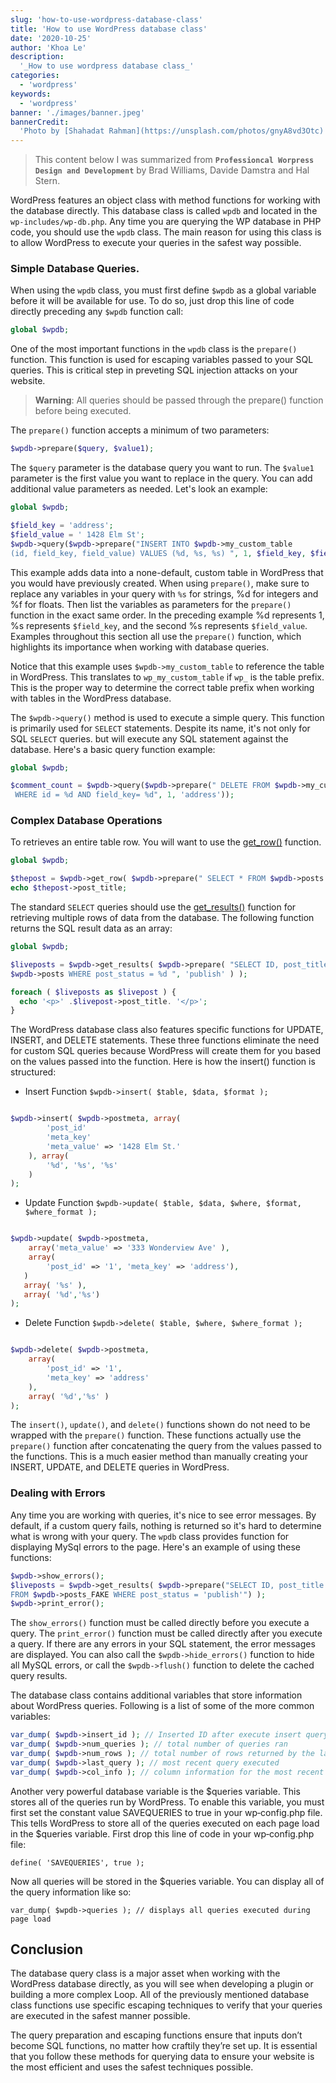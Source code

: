 ```yaml
---
slug: 'how-to-use-wordpress-database-class'
title: 'How to use WordPress database class'
date: '2020-10-25'
author: 'Khoa Le'
description:
  '_How to use wordpress database class_'
categories:
  - 'wordpress'
keywords:
  - 'wordpress'
banner: './images/banner.jpeg'
bannerCredit:
  'Photo by [Shahadat Rahman](https://unsplash.com/photos/gnyA8vd3Otc)'
---
```


>
>This content below I was summarized from **`Professioncal Worpress Design and Development`** by Brad Williams, Davide Damstra and Hal Stern.
>


WordPress features an object class with method functions for working with the database directly.
This database class is called `wpdb` and located in the `wp-includes/wp-db.php`.
Any time you are querying the WP database in PHP code, you should use the `wpdb` class.
The main reason for using this class is to allow WordPress to execute your queries in the safest way possible.

### Simple Database Queries.

When using the `wpdb` class, you must first define `$wpdb` as a global variable before it will be available for use.
To do so, just drop this line of code directly preceding any `$wpdb` function call:

```php
global $wpdb;
```

One of the most important functions in the `wpdb` class is the `prepare()` function.
This function is used for escaping variables passed to your SQL queries. This is critical step in preveting SQL injection attacks on your website.

> **Warning**: All queries should be passed through the prepare() function before being executed.

The `prepare()` function accepts a minimum of two parameters:
```php
$wpdb->prepare($query, $value1);
```
The `$query` parameter is the database query you want to run. The `$value1` parameter is the first
value you want to replace in the query. You can add additional value parameters as needed. Let's look an example:

``` php
global $wpdb;

$field_key = 'address';
$field_value = ' 1428 Elm St';
$wpdb->query($wpdb->prepare("INSERT INTO $wpdb->my_custom_table
(id, field_key, field_value) VALUES (%d, %s, %s) ", 1, $field_key, $field_value ) );

```

This example adds data into a none-default, custom table in WordPress that you would have
previously created. When using `prepare()`, make sure to replace any variables in your query with
`%s` for strings, %d for integers and %f for floats. Then list the variables as parameters
for the `prepare()` function in the exact same order. In the preceding example %d represents 1,
%s represents `$field_key`, and the second %s represents `$field_value`. Examples throughout this section
all use the `prepare()` function, which highlights its importance when working with database queries.

Notice that this example uses `$wpdb‐>my_custom_table` to reference the table in WordPress. This translates to
`wp_my_custom_table` if `wp_` is the table prefix. This is the proper way to determine the correct table
prefix when working with tables in the WordPress database.

The `$wpdb->query()` method is used to execute a simple query. This function is primarily used for `SELECT` statements.
Despite its name, it's not only for SQL `SELECT` queries. but will execute any SQL statement against the database.
Here's a basic query function example:

```php
global $wpdb;

$comment_count = $wpdb->query($wpdb->prepare(" DELETE FROM $wpdb->my_custom_table
 WHERE id = %d AND field_key= %d", 1, 'address'));

```

### Complex Database Operations

To retrieves an entire table row. You will want to use the [get_row()](https://developer.wordpress.org/reference/classes/wpdb/get_row/) function.

```php
global $wpdb;

$thepost = $wpdb->get_row( $wpdb->prepare(" SELECT * FROM $wpdb->posts WHERE ID= %d", 1));
echo $thepost->post_title;


```

The standard `SELECT` queries should use the [get_results()](https://developer.wordpress.org/reference/classes/wpdb/get_results/) function for retrieving multiple rows of data from the database.
The following function returns the SQL result data as an array:
```php
global $wpdb;

$liveposts = $wpdb->get_results( $wpdb->prepare( "SELECT ID, post_title FROM
$wpdb->posts WHERE post_status = %d ", 'publish' ) );

foreach ( $liveposts as $livepost ) {
  echo '<p>' .$livepost->post_title. '</p>';
}
```

The WordPress database class also features specific functions for UPDATE, INSERT, and DELETE statements.
These three functions eliminate the need for custom SQL queries because WordPress will create them for you
based on the values passed into the function. Here is how the insert() function is structured:

- Insert Function `$wpdb->insert( $table, $data, $format );`
```php

$wpdb->insert( $wpdb->postmeta, array(
        'post_id'
        'meta_key'
        'meta_value' => '1428 Elm St.'
    ), array(
        '%d', '%s', '%s'
    )
);
```
- Update Function `$wpdb->update( $table, $data, $where, $format, $where_format );`
```php

$wpdb->update( $wpdb->postmeta,
    array('meta_value' => '333 Wonderview Ave' ),
    array(
        'post_id' => '1', 'meta_key' => 'address'),
   )
   array( '%s' ),
   array( '%d','%s')
);
```
- Delete Function `$wpdb->delete( $table, $where, $where_format );`

```php

$wpdb->delete( $wpdb->postmeta,
    array(
        'post_id' => '1',
        'meta_key' => 'address'
    ),
    array( '%d','%s' )
);
```

The `insert()`, `update()`, and `delete()` functions shown do not need to be wrapped with the `prepare()` function.
These functions actually use the `prepare()` function after concatenating the query from the values passed to the functions.
This is a much easier method than manually creating your INSERT, UPDATE, and DELETE queries in WordPress.

### Dealing with Errors

Any time you are working with queries, it's nice to see error messages. By default, if a custom query fails,
nothing is returned so it's hard to determine what is wrong with your query. The `wpdb` class provides function for
displaying MySql errors to the page. Here's an example of using these functions:

```php
$wpdb->show_errors();
$liveposts = $wpdb->get_results( $wpdb->prepare("SELECT ID, post_title
FROM $wpdb->posts_FAKE WHERE post_status = 'publish'") );
$wpdb->print_error();
```

The `show_errors()` function must be called directly before you execute a query. The `print_error()` function must
 be called directly after you execute a query. If there are any errors in your SQL statement, the error messages
 are displayed. You can also call the `$wpdb‐>hide_errors()` function to hide all MySQL errors, or call the
 `$wpdb‐>flush()` function to delete the cached query results.

The database class contains additional variables that store information about WordPress queries.
Following is a list of some of the more common variables:

```php
var_dump( $wpdb->insert_id ); // Inserted ID after execute insert query
var_dump( $wpdb->num_queries ); // total number of queries ran
var_dump( $wpdb->num_rows ); // total number of rows returned by the last query var_dump( $wpdb->last_result ); // most recent query results
var_dump( $wpdb->last_query ); // most recent query executed
var_dump( $wpdb->col_info ); // column information for the most recent query
```

Another very powerful database variable is the $queries variable. This stores all of the queries run by WordPress.
 To enable this variable, you must first set the constant value SAVEQUERIES to true in your wp‐config.php file.
 This tells WordPress to store all of the queries executed on each page load in the $queries variable.
  First drop this line of code in your wp‐config.php file:

`define( 'SAVEQUERIES', true );`

Now all queries will be stored in the $queries variable. You can display all of the query information like so:

`var_dump( $wpdb->queries ); // displays all queries executed during page load`

## Conclusion

The database query class is a major asset when working with the WordPress database directly,
as you will see when developing a plugin or building a more complex Loop. All of the previously mentioned database
 class functions use specific escaping techniques to verify that your queries are executed in the safest manner possible.

The query preparation and escaping functions ensure that inputs don’t become SQL functions, no matter how craftily
 they’re set up. It is essential that you follow these methods for querying data to ensure your website is the most
  efficient and uses the safest techniques possible.
